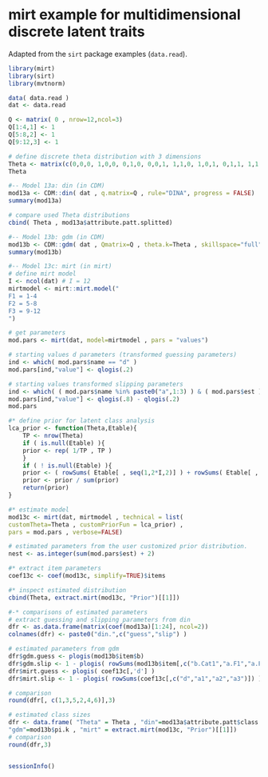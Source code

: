 # mirt example for multidimensional discrete latent traits

Adapted from the `sirt` package  examples (`data.read`).

```r
library(mirt)
library(sirt)
library(mvtnorm)

data( data.read )
dat <- data.read

Q <- matrix( 0 , nrow=12,ncol=3)
Q[1:4,1] <- 1
Q[5:8,2] <- 1
Q[9:12,3] <- 1

# define discrete theta distribution with 3 dimensions
Theta <- matrix(c(0,0,0, 1,0,0, 0,1,0, 0,0,1, 1,1,0, 1,0,1, 0,1,1, 1,1,1), ncol=3, byrow=TRUE)
Theta

#-- Model 13a: din (in CDM)
mod13a <- CDM::din( dat , q.matrix=Q , rule="DINA", progress = FALSE)
summary(mod13a)

# compare used Theta distributions
cbind( Theta , mod13a$attribute.patt.splitted)

#-- Model 13b: gdm (in CDM)
mod13b <- CDM::gdm( dat , Qmatrix=Q , theta.k=Theta , skillspace="full", progress=FALSE)
summary(mod13b)

#-- Model 13c: mirt (in mirt)
# define mirt model
I <- ncol(dat) # I = 12
mirtmodel <- mirt::mirt.model("
F1 = 1-4
F2 = 5-8
F3 = 9-12
")

# get parameters
mod.pars <- mirt(dat, model=mirtmodel , pars = "values")

# starting values d parameters (transformed guessing parameters)
ind <- which( mod.pars$name == "d" )
mod.pars[ind,"value"] <- qlogis(.2)

# starting values transformed slipping parameters
ind <- which( ( mod.pars$name %in% paste0("a",1:3) ) & ( mod.pars$est ) )
mod.pars[ind,"value"] <- qlogis(.8) - qlogis(.2)
mod.pars

#* define prior for latent class analysis
lca_prior <- function(Theta,Etable){
    TP <- nrow(Theta)
    if ( is.null(Etable) ){
    prior <- rep( 1/TP , TP )
    }
    if ( ! is.null(Etable) ){
    prior <- ( rowSums( Etable[ , seq(1,2*I,2)] ) + rowSums( Etable[ , seq(2,2*I,2)]))}
    prior <- prior / sum(prior)
    return(prior)
}

#* estimate model
mod13c <- mirt(dat, mirtmodel , technical = list(
customTheta=Theta , customPriorFun = lca_prior) ,
pars = mod.pars , verbose=FALSE)

# estimated parameters from the user customized prior distribution.
nest <- as.integer(sum(mod.pars$est) + 2)

#* extract item parameters
coef13c <- coef(mod13c, simplify=TRUE)$items

#* inspect estimated distribution
cbind(Theta, extract.mirt(mod13c, "Prior")[[1]])

#-* comparisons of estimated parameters
# extract guessing and slipping parameters from din
dfr <- as.data.frame(matrix(coef(mod13a)[1:24], ncol=2))
colnames(dfr) <- paste0("din.",c("guess","slip") )

# estimated parameters from gdm
dfr$gdm.guess <- plogis(mod13b$item$b)
dfr$gdm.slip <- 1 - plogis( rowSums(mod13b$item[,c("b.Cat1","a.F1","a.F2","a.F3")]))# estimated parameters from mirt
dfr$mirt.guess <- plogis( coef13c[,'d'] )
dfr$mirt.slip <- 1 - plogis( rowSums(coef13c[,c("d","a1","a2","a3")]) )

# comparison
round(dfr[, c(1,3,5,2,4,6)],3)

# estimated class sizes
dfr <- data.frame( "Theta" = Theta , "din"=mod13a$attribute.patt$class.prob ,
"gdm"=mod13b$pi.k , "mirt" = extract.mirt(mod13c, "Prior")[[1]])
# comparison
round(dfr,3)


sessionInfo()
```